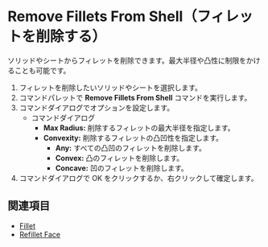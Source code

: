 
<Reference shortcut="" command="Remove Fillets From Shell" button="" />

# Remove Fillets From Shell（フィレットを削除する）

ソリッドやシートからフィレットを削除できます。最大半径や凸性に制限をかけることも可能です。

1. フィレットを削除したいソリッドやシートを選択します。
2. コマンドパレットで **Remove Fillets From Shell** コマンドを実行します。
3. コマンドダイアログでオプションを設定します。
    - <Kst>コマンドダイアログ</Kst>
        - **Max Radius:** 削除するフィレットの最大半径を指定します。
        - **Convexity:** 削除するフィレットの凸凹性を指定します。
            - **Any:** すべての凸凹のフィレットを削除します。
            - **Convex:** 凸のフィレットを削除します。
            - **Concave:** 凹のフィレットを削除します。
4. コマンドダイアログで OK をクリックするか、右クリックして確定します。

<VideoPlayer fileName="remove-fillets-from-shell"/>

## 関連項目
- [Fillet](./fillet)
- [Refillet Face](./refillet-face)
